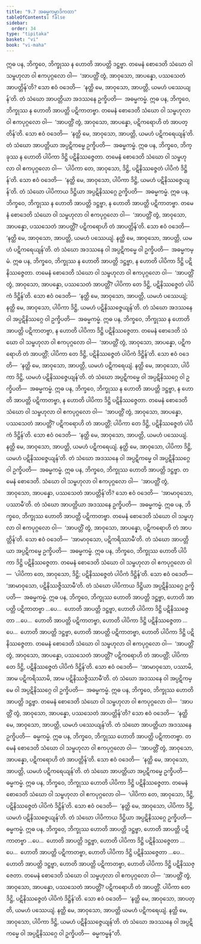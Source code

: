 ```yaml
---
title: "9.7 အဓမ္မကမ္မာဒိကထာ"
tableOfContents: false
sidebar:
  order: 34
type: "tipitaka"
basket: "vi"
book: "vi-maha"
---
```



<DynamicBreadcrumb />

<Division number="397" book="vi-maha">

<Paragraph number="1814" book="vi-maha">
ဣဓ ပန, ဘိက္ခဝေ, ဘိက္ခုဿ န ဟောတိ အာပတ္တိ ဒဋ္ဌဗ္ဗာ. တမေနံ စောဒေတိ သံဃော ဝါ သမ္ဗဟုလာ ဝါ ဧကပုဂ္ဂလော ဝါ—  ‘အာပတ္တိံ တွံ, အာဝုသော, အာပန္နော, ပဿသေတံ အာပတ္တိန်’တိ? သော ဧဝံ ဝဒေတိ—  ‘နတ္ထိ မေ, အာဝုသော, အာပတ္တိ, ယမဟံ ပဿေယျန်’တိ. တံ သံဃော အာပတ္တိယာ အဒဿနေ ဥက္ခိပတိ—  အဓမ္မကမ္မံ.
</Paragraph>

<Paragraph number="1815" book="vi-maha">
ဣဓ ပန, ဘိက္ခဝေ, ဘိက္ခုဿ န ဟောတိ အာပတ္တိ ပဋိကာတဗ္ဗာ. တမေနံ စောဒေတိ သံဃော ဝါ သမ္ဗဟုလာ ဝါ ဧကပုဂ္ဂလော ဝါ—  ‘အာပတ္တိံ တွံ, အာဝုသော, အာပန္နော, ပဋိကရောဟိ တံ အာပတ္တိန်’တိ. သော ဧဝံ ဝဒေတိ—  ‘နတ္ထိ မေ, အာဝုသော, အာပတ္တိ, ယမဟံ ပဋိကရေယျန်’တိ. တံ သံဃော အာပတ္တိယာ အပ္ပဋိကမ္မေ ဥက္ခိပတိ—  အဓမ္မကမ္မံ.
</Paragraph>

<Paragraph number="1816" book="vi-maha">
ဣဓ ပန, ဘိက္ခဝေ, ဘိက္ခုဿ န ဟောတိ ပါပိကာ ဒိဋ္ဌိ ပဋိနိဿဇ္ဇေတာ. တမေနံ စောဒေတိ သံဃော ဝါ သမ္ဗဟုလာ ဝါ ဧကပုဂ္ဂလော ဝါ—  ‘ပါပိကာ တေ, အာဝုသော, ဒိဋ္ဌိ, ပဋိနိဿဇ္ဇေတံ ပါပိကံ ဒိဋ္ဌိန်’တိ. သော ဧဝံ ဝဒေတိ—  ‘နတ္ထိ မေ, အာဝုသော, ပါပိကာ ဒိဋ္ဌိ, ယမဟံ ပဋိနိဿဇ္ဇေယျန်’တိ. တံ သံဃော ပါပိကာယ ဒိဋ္ဌိယာ အပ္ပဋိနိဿဂ္ဂေ ဥက္ခိပတိ—  အဓမ္မကမ္မံ.
</Paragraph>

<Paragraph number="1817" book="vi-maha">
ဣဓ ပန, ဘိက္ခဝေ, ဘိက္ခုဿ န ဟောတိ အာပတ္တိ ဒဋ္ဌဗ္ဗာ, န ဟောတိ အာပတ္တိ ပဋိကာတဗ္ဗာ. တမေနံ စောဒေတိ သံဃော ဝါ သမ္ဗဟုလာ ဝါ ဧကပုဂ္ဂလော ဝါ—  ‘အာပတ္တိံ တွံ, အာဝုသော, အာပန္နော, ပဿသေတံ အာပတ္တိံ? ပဋိကရောဟိ တံ အာပတ္တိန်’တိ. သော ဧဝံ ဝဒေတိ—  ‘နတ္ထိ မေ, အာဝုသော, အာပတ္တိ, ယမဟံ ပဿေယျံ. နတ္ထိ မေ, အာဝုသော, အာပတ္တိ, ယမဟံ ပဋိကရေယျန်’တိ. တံ သံဃော အဒဿနေ ဝါ အပ္ပဋိကမ္မေ ဝါ ဥက္ခိပတိ—  အဓမ္မကမ္မံ.
</Paragraph>

<Paragraph number="1818" book="vi-maha">
ဣဓ ပန, ဘိက္ခဝေ, ဘိက္ခုဿ န ဟောတိ အာပတ္တိ ဒဋ္ဌဗ္ဗာ, န ဟောတိ ပါပိကာ ဒိဋ္ဌိ ပဋိနိဿဇ္ဇေတာ. တမေနံ စောဒေတိ သံဃော ဝါ သမ္ဗဟုလာ ဝါ ဧကပုဂ္ဂလော ဝါ—  ‘အာပတ္တိံ တွံ, အာဝုသော, အာပန္နော, ပဿသေတံ အာပတ္တိံ? ပါပိကာ တေ ဒိဋ္ဌိ, ပဋိနိဿဇ္ဇေတံ ပါပိကံ ဒိဋ္ဌိန်’တိ. သော ဧဝံ ဝဒေတိ—  ‘နတ္ထိ မေ, အာဝုသော, အာပတ္တိ, ယမဟံ ပဿေယျံ; နတ္ထိ မေ, အာဝုသော, ပါပိကာ ဒိဋ္ဌိ, ယမဟံ ပဋိနိဿဇ္ဇေယျန်’တိ. တံ သံဃော အဒဿနေ ဝါ အပ္ပဋိနိဿဂ္ဂေ ဝါ ဥက္ခိပတိ—  အဓမ္မကမ္မံ.
</Paragraph>

<Paragraph number="1819" book="vi-maha">
ဣဓ ပန, ဘိက္ခဝေ, ဘိက္ခုဿ န ဟောတိ အာပတ္တိ ပဋိကာတဗ္ဗာ, န ဟောတိ ပါပိကာ ဒိဋ္ဌိ ပဋိနိဿဇ္ဇေတာ. တမေနံ စောဒေတိ သံဃော ဝါ သမ္ဗဟုလာ ဝါ ဧကပုဂ္ဂလော ဝါ—  ‘အာပတ္တိံ တွံ, အာဝုသော, အာပန္နော, ပဋိကရောဟိ တံ အာပတ္တိံ; ပါပိကာ တေ ဒိဋ္ဌိ, ပဋိနိဿဇ္ဇေတံ ပါပိကံ ဒိဋ္ဌိန်’တိ. သော ဧဝံ ဝဒေတိ—  ‘နတ္ထိ မေ, အာဝုသော, အာပတ္တိ, ယမဟံ ပဋိကရေယျံ. နတ္ထိ မေ, အာဝုသော, ပါပိကာ ဒိဋ္ဌိ, ယမဟံ ပဋိနိဿဇ္ဇေယျန်’တိ. တံ သံဃော အပ္ပဋိကမ္မေ ဝါ အပ္ပဋိနိဿဂ္ဂေ ဝါ ဥက္ခိပတိ—  အဓမ္မကမ္မံ.
</Paragraph>

<Paragraph number="1820" book="vi-maha">
ဣဓ ပန, ဘိက္ခဝေ, ဘိက္ခုဿ န ဟောတိ အာပတ္တိ ဒဋ္ဌဗ္ဗာ, န ဟောတိ အာပတ္တိ ပဋိကာတဗ္ဗာ, န ဟောတိ ပါပိကာ ဒိဋ္ဌိ ပဋိနိဿဇ္ဇေတာ. တမေနံ စောဒေတိ သံဃော ဝါ သမ္ဗဟုလာ ဝါ ဧကပုဂ္ဂလော ဝါ—  ‘အာပတ္တိံ တွံ, အာဝုသော, အာပန္နော, ပဿသေတံ အာပတ္တိံ? ပဋိကရောဟိ တံ အာပတ္တိံ; ပါပိကာ တေ ဒိဋ္ဌိ, ပဋိနိဿဇ္ဇေတံ ပါပိကံ ဒိဋ္ဌိန်’တိ. သော ဧဝံ ဝဒေတိ—  ‘နတ္ထိ မေ, အာဝုသော, အာပတ္တိ, ယမဟံ ပဿေယျံ. နတ္ထိ မေ, အာဝုသော, အာပတ္တိ, ယမဟံ ပဋိကရေယျံ. နတ္ထိ မေ, အာဝုသော, ပါပိကာ ဒိဋ္ဌိ, ယမဟံ ပဋိနိဿဇ္ဇေယျန်’တိ. တံ သံဃော အဒဿနေ ဝါ အပ္ပဋိကမ္မေ ဝါ အပ္ပဋိနိဿဂ္ဂေ ဝါ ဥက္ခိပတိ—  အဓမ္မကမ္မံ.
</Paragraph>

</Division>
<Division number="398" book="vi-maha">

<Paragraph number="1821" book="vi-maha">
ဣဓ ပန, ဘိက္ခဝေ, ဘိက္ခုဿ ဟောတိ အာပတ္တိ ဒဋ္ဌဗ္ဗာ. တမေနံ စောဒေတိ. သံဃော ဝါ သမ္ဗဟုလာ ဝါ ဧကပုဂ္ဂလော ဝါ—  ‘အာပတ္တိံ တွံ, အာဝုသော, အာပန္နော, ပဿသေတံ အာပတ္တိန်’တိ? သော ဧဝံ ဝဒေတိ—  ‘အာမာဝုသော, ပဿာမီ’တိ. တံ သံဃော အာပတ္တိယာ အဒဿနေ ဥက္ခိပတိ—  အဓမ္မကမ္မံ.
</Paragraph>

<Paragraph number="1822" book="vi-maha">
ဣဓ ပန, ဘိက္ခဝေ, ဘိက္ခုဿ ဟောတိ အာပတ္တိ ပဋိကာတဗ္ဗာ. တမေနံ စောဒေတိ သံဃော ဝါ သမ္ဗဟုလာ ဝါ ဧကပုဂ္ဂလော ဝါ—  ‘အာပတ္တိံ တွံ, အာဝုသော, အာပန္နော, ပဋိကရောဟိ တံ အာပတ္တိန်’တိ. သော ဧဝံ ဝဒေတိ—  ‘အာမာဝုသော, ပဋိကရိဿာမီ’တိ. တံ သံဃော အာပတ္တိယာ အပ္ပဋိကမ္မေ ဥက္ခိပတိ—  အဓမ္မကမ္မံ.
</Paragraph>

<Paragraph number="1823" book="vi-maha">
ဣဓ ပန, ဘိက္ခဝေ, ဘိက္ခုဿ ဟောတိ ပါပိကာ ဒိဋ္ဌိ ပဋိနိဿဇ္ဇေတာ. တမေနံ စောဒေတိ သံဃော ဝါ သမ္ဗဟုလာ ဝါ ဧကပုဂ္ဂလော ဝါ—  ‘ပါပိကာ တေ, အာဝုသော, ဒိဋ္ဌိ; ပဋိနိဿဇ္ဇေတံ ပါပိကံ ဒိဋ္ဌိန်’တိ. သော ဧဝံ ဝဒေတိ—  ‘အာမာဝုသော, ပဋိနိဿဇ္ဇိဿာမီ’တိ. တံ သံဃော ပါပိကာယ ဒိဋ္ဌိယာ အပ္ပဋိနိဿဂ္ဂေ ဥက္ခိပတိ—  အဓမ္မကမ္မံ.
</Paragraph>

<Paragraph number="1824" book="vi-maha">
ဣဓ ပန, ဘိက္ခဝေ, ဘိက္ခုဿ ဟောတိ အာပတ္တိ ဒဋ္ဌဗ္ဗာ, ဟောတိ အာပတ္တိ ပဋိကာတဗ္ဗာ …ပေ…  ဟောတိ အာပတ္တိ ဒဋ္ဌဗ္ဗာ, ဟောတိ ပါပိကာ ဒိဋ္ဌိ ပဋိနိဿဇ္ဇေတာ …ပေ…  ဟောတိ အာပတ္တိ ပဋိကာတဗ္ဗာ, ဟောတိ ပါပိကာ ဒိဋ္ဌိ ပဋိနိဿဇ္ဇေတာ …ပေ…  ဟောတိ အာပတ္တိ ဒဋ္ဌဗ္ဗာ, ဟောတိ အာပတ္တိ ပဋိကာတဗ္ဗာ, ဟောတိ ပါပိကာ ဒိဋ္ဌိ ပဋိနိဿဇ္ဇေတာ. တမေနံ စောဒေတိ သံဃော ဝါ သမ္ဗဟုလာ ဝါ ဧကပုဂ္ဂလော ဝါ—  ‘အာပတ္တိံ တွံ, အာဝုသော, အာပန္နော, ပဿသေတံ အာပတ္တိံ? ပဋိကရောဟိ တံ အာပတ္တိံ; ပါပိကာ တေ ဒိဋ္ဌိ, ပဋိနိဿဇ္ဇေတံ ပါပိကံ ဒိဋ္ဌိန်’တိ. သော ဧဝံ ဝဒေတိ—  ‘အာမာဝုသော, ပဿာမိ, အာမ ပဋိကရိဿာမိ, အာမ ပဋိနိဿဇ္ဇိဿာမီ’တိ. တံ သံဃော အဒဿနေ ဝါ အပ္ပဋိကမ္မေ ဝါ အပ္ပဋိနိဿဂ္ဂေ ဝါ ဥက္ခိပတိ—  အဓမ္မကမ္မံ.
</Paragraph>

</Division>
<Division number="399" book="vi-maha">

<Paragraph number="1825" book="vi-maha">
ဣဓ ပန, ဘိက္ခဝေ, ဘိက္ခုဿ ဟောတိ အာပတ္တိ ဒဋ္ဌဗ္ဗာ. တမေနံ စောဒေတိ သံဃော ဝါ သမ္ဗဟုလာ ဝါ ဧကပုဂ္ဂလော ဝါ—  ‘အာပတ္တိံ တွံ, အာဝုသော, အာပန္နော, ပဿသေတံ အာပတ္တိန်’တိ? သော ဧဝံ ဝဒေတိ—  ‘နတ္ထိ မေ, အာဝုသော, အာပတ္တိ, ယမဟံ ပဿေယျန်’တိ. တံ သံဃော အာပတ္တိယာ အဒဿနေ ဥက္ခိပတိ—  ဓမ္မကမ္မံ.
</Paragraph>

<Paragraph number="1826" book="vi-maha">
ဣဓ ပန, ဘိက္ခဝေ, ဘိက္ခုဿ ဟောတိ အာပတ္တိ ပဋိကာတဗ္ဗာ. တမေနံ စောဒေတိ သံဃော ဝါ သမ္ဗဟုလာ ဝါ ဧကပုဂ္ဂလော ဝါ—  ‘အာပတ္တိံ တွံ, အာဝုသော, အာပန္နော, ပဋိကရောဟိ တံ အာပတ္တိန်’တိ. သော ဧဝံ ဝဒေတိ—  ‘နတ္ထိ မေ, အာဝုသော, အာပတ္တိ, ယမဟံ ပဋိကရေယျန်’တိ. တံ သံဃော အာပတ္တိယာ အပ္ပဋိကမ္မေ ဥက္ခိပတိ—  ဓမ္မကမ္မံ.
</Paragraph>

<Paragraph number="1827" book="vi-maha">
ဣဓ ပန, ဘိက္ခဝေ, ဘိက္ခုဿ ဟောတိ ပါပိကာ ဒိဋ္ဌိ ပဋိနိဿဇ္ဇေတာ. တမေနံ စောဒေတိ သံဃော ဝါ သမ္ဗဟုလာ ဝါ ဧကပုဂ္ဂလော ဝါ—  ‘ပါပိကာ တေ, အာဝုသော, ဒိဋ္ဌိ, ပဋိနိဿဇ္ဇေတံ ပါပိကံ ဒိဋ္ဌိန်’တိ. သော ဧဝံ ဝဒေတိ—  ‘နတ္ထိ မေ, အာဝုသော, ပါပိကာ ဒိဋ္ဌိ, ယမဟံ ပဋိနိဿဇ္ဇေယျန်’တိ. တံ သံဃော ပါပိကာယ ဒိဋ္ဌိယာ အပ္ပဋိနိဿဂ္ဂေ ဥက္ခိပတိ—  ဓမ္မကမ္မံ.
</Paragraph>

<Paragraph number="1828" book="vi-maha">
ဣဓ ပန, ဘိက္ခဝေ, ဘိက္ခုဿ ဟောတိ အာပတ္တိ ဒဋ္ဌဗ္ဗာ, ဟောတိ အာပတ္တိ ပဋိကာတဗ္ဗာ …ပေ…  ဟောတိ အာပတ္တိ ဒဋ္ဌဗ္ဗာ, ဟောတိ ပါပိကာ ဒိဋ္ဌိ ပဋိနိဿဇ္ဇေတာ …ပေ…  ဟောတိ အာပတ္တိ ပဋိကာတဗ္ဗာ, ဟောတိ ပါပိကာ ဒိဋ္ဌိ ပဋိနိဿဇ္ဇေတာ …ပေ…  ဟောတိ အာပတ္တိ ဒဋ္ဌဗ္ဗာ, ဟောတိ အာပတ္တိ ပဋိကာတဗ္ဗာ, ဟောတိ ပါပိကာ ဒိဋ္ဌိ ပဋိနိဿဇ္ဇေတာ. တမေနံ စောဒေတိ သံဃော ဝါ သမ္ဗဟုလာ ဝါ ဧကပုဂ္ဂလော ဝါ—  ‘အာပတ္တိံ တွံ, အာဝုသော, အာပန္နော, ပဿသေတံ အာပတ္တိံ? ပဋိကရောဟိ တံ အာပတ္တိံ. ပါပိကာ တေ ဒိဋ္ဌိ, ပဋိနိဿဇ္ဇေတံ ပါပိကံ ဒိဋ္ဌိန်’တိ. သော ဧဝံ ဝဒေတိ—  ‘နတ္ထိ မေ, အာဝုသော, အာပတ္တိ, ယမဟံ ပဿေယျံ. နတ္ထိ မေ, အာဝုသော, အာပတ္တိ ယမဟံ ပဋိကရေယျံ. နတ္ထိ မေ, အာဝုသော, ပါပိကာ ဒိဋ္ဌိ, ယမဟံ ပဋိနိဿဇ္ဇေယျန်’တိ. တံ သံဃော အဒဿနေ ဝါ အပ္ပဋိကမ္မေ ဝါ အပ္ပဋိနိဿဂ္ဂေ ဝါ ဥက္ခိပတိ—  ဓမ္မကမ္မန်”တိ.
</Paragraph>
</Division>